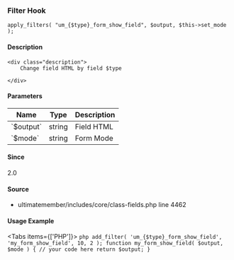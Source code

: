 
<UMBreadCrumb type="filter"/>

### Filter Hook    
    
```
apply_filters( "um_{$type}_form_show_field", $output, $this->set_mode );
```

#### Description
    <div class="description">
        Change field HTML by field $type
 
    </div>

#### Parameters
            
<table className="table-auto mt-2 border dark:border-gray-500 p-5 text-sm text-left">
<thead>
<tr>
<th  className="px-3">Name</th>
<th  className="px-3">Type</th>
<th  className="px-3">Description</th>
</tr>
</thead>
<tbody>
               <tr >
               <td className="px-3 py-2">`$output`</td>
               <td className="px-3 py-2">string</td>
               <td className="px-3 py-2 text-sm">Field HTML</td>
               </tr>
               <tr >
               <td className="px-3 py-2">`$mode`</td>
               <td className="px-3 py-2">string</td>
               <td className="px-3 py-2 text-sm">Form Mode</td>
               </tr>
</tbody>
</table>

#### Since
<div class="description">
2.0
</div>

#### Source
  - <Link href="https://github.com/ultimatemember/ultimatemember/tree/2.5.0/includes/core/class-fields.php#L4462">ultimatemember/includes/core/class-fields.php</Link> <Link href="https://github.com/ultimatemember/ultimatemember/tree/2.5.0/includes/core/class-fields.php#L4462">line 4462</Link>



#### Usage Example

<Tabs items={['PHP']}>
    <Tab>
    ```php
    add_filter( 'um_{$type}_form_show_field', 'my_form_show_field', 10, 2 );
 function my_form_show_field( $output, $mode ) {
     // your code here
     return $output;
 }
    ```
    </Tab>
</Tabs>